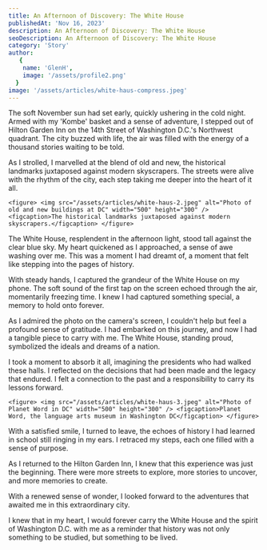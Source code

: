 ```yaml
---
title: An Afternoon of Discovery: The White House
publishedAt: 'Nov 16, 2023'
description: An Afternoon of Discovery: The White House
seoDescription: An Afternoon of Discovery: The White House
category: 'Story'
author:
   {
    name: 'GlenH',
    image: '/assets/profile2.png'
  }
image: '/assets/articles/white-haus-compress.jpeg'
---
```


The soft November sun had set early, quickly ushering in the cold night. Armed with my 'Kombe' basket and a sense of adventure, I stepped out of Hilton Garden Inn on the 14th Street of Washington D.C.'s Northwest quadrant. The city buzzed with life, the air was filled with the energy of a thousand stories waiting to be told.

As I strolled, I marvelled at the blend of old and new, the historical landmarks juxtaposed against modern skyscrapers. The streets were alive with the rhythm of the city, each step taking me deeper into the heart of it all.

`<figure> <img src="/assets/articles/white-haus-2.jpeg" alt="Photo of old and new buildings at DC" width="500" height="300" /> <figcaption>The historical landmarks juxtaposed against modern skyscrapers.</figcaption> </figure>`

The White House, resplendent in the afternoon light, stood tall against the clear blue sky. My heart quickened as I approached, a sense of awe washing over me. This was a moment I had dreamt of, a moment that felt like stepping into the pages of history.

With steady hands, I captured the grandeur of the White House on my phone. The soft sound of the first tap on the screen echoed through the air, momentarily freezing time. I knew I had captured something special, a memory to hold onto forever.

As I admired the photo on the camera's screen, I couldn't help but feel a profound sense of gratitude. I had embarked on this journey, and now I had a tangible piece to carry with me. The White House, standing proud, symbolized the ideals and dreams of a nation.

I took a moment to absorb it all, imagining the presidents who had walked these halls. I reflected on the decisions that had been made and the legacy that endured. I felt a connection to the past and a responsibility to carry its lessons forward.

`<figure> <img src="/assets/articles/white-haus-3.jpeg" alt="Photo of Planet Word in DC" width="500" height="300" /> <figcaption>Planet Word, the language arts museum in Washington DC</figcaption> </figure>`

With a satisfied smile, I turned to leave, the echoes of history I had learned in school still ringing in my ears. I retraced my steps, each one filled with a sense of purpose. 

As I returned to the Hilton Garden Inn, I knew that this experience was just the beginning. There were more streets to explore, more stories to uncover, and more memories to create.

With a renewed sense of wonder, I looked forward to the adventures that awaited me in this extraordinary city. 

I knew that in my heart, I would forever carry the White House and the spirit of Washington D.C. with me as a reminder that history was not only something to be studied, but something to be lived.